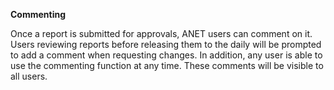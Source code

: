 
<Meta title="ANET User Stories/Report Comments" />

**Commenting**

Once a report is submitted for approvals, ANET users can comment on it. Users reviewing reports before releasing them to the daily will be prompted to add a comment when requesting changes. In addition, any user is able to use the commenting function at any time. These comments will be visible to all users.
